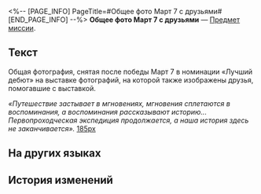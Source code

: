 <%-- [PAGE_INFO]
PageTitle=#Общее фото Март 7 с друзьями#
[END_PAGE_INFO] --%>
{{Предмет Инфобокс
|id          = 140517
|Изображение = Предмет Общее фото Март 7 с друзьями.png
|Тип         = Предмет миссии
|Инвентарь   = Миссии
|Редкость    = 3
|Эффект      = 
|Описание    = Использовав этот предмет в инвентаре, вы сможете посмотреть общее фото.
}}
{{Описание|Общая фотография, снятая после победы Март 7 в номинации «Лучший дебют» на выставке фотографий, на которой также изображены друзья, помогавшие с выставкой.<br /><br />''«Путешествие застывает в мгновениях, мгновения сплетаются в воспоминания, а воспоминания рассказывают историю... Первопроходческая экспедиция продолжается, а наша история здесь не заканчивается».''}}
'''Общее фото Март 7 с друзьями''' — [[Предмет миссии]].

==Текст==
<div align="center">{{Цвет|Ключевой|Общее фото Март 7 с друзьями}}</div>
Общая фотография, снятая после победы Март 7 в номинации «Лучший дебют» на выставке фотографий, на которой также изображены друзья, помогавшие с выставкой.

''«Путешествие застывает в мгновениях, мгновения сплетаются в воспоминания, а воспоминания рассказывают историю... Первопроходческая экспедиция продолжается, а наша история здесь не заканчивается».''
[[Файл:Предмет Общее фото Март 7 с друзьями.png|185px]]

==На других языках==
{{На других языках
|en   = Group Photo of March 7th and Friends
|zhs  = 三月七与朋友们的合影
|zht  = 三月七與朋友們的合影
|ja   = 三月なのかと友達の記念写真
|ko   = Mar. 7th와 친구들의 단체 사진
|es   = Foto de Siete de Marzo y amigos
|fr   = Photo de groupe de March&nbsp;7th et ses amis
|ru   = Общее фото Март 7 с друзьями
|th   = ภาพหมู่ของ March 7th กับเพื่อนๆ
|vi   = Ảnh chụp chung của March 7th với những người bạn
|de   = Gruppenfoto von 7. März und ihren Freunden
|id   = Foto Bersama March 7th dan Teman-Teman
|pt   = Foto em Grupo de 7 de Março e Amigos
}}

==История изменений==
{{История изменений|3.5}}